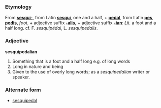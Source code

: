 ===Etymology===
From '''[[sesqui-]]''', from Latin '''[[sesqui]]''', one and a half, + '''[[pedal]]''', from Latin '''[[pes]]''', '''[[pedis]]''', ''foot'', + adjective suffix '''[[-alis]]''', + adjective suffix '''[[-ian]]''': ''Lit.'' a foot and a half long. cf. F. ''sesquipédal'', L. ''sesquipedalis''.

===Adjective===
'''sesquipedalian'''

#Something that is a foot and a half long e.g. of long words
#Long in nature and being
#Given to the use of overly long words; as a ''sesquipedalian'' writer or speaker.

===Alternate form===
* [[sesquipedal]]